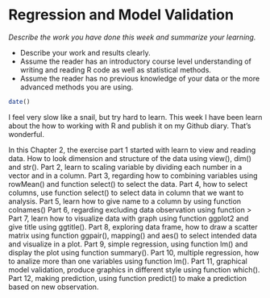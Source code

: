 # Regression and Model Validation

*Describe the work you have done this week and summarize your learning.*

- Describe your work and results clearly. 
- Assume the reader has an introductory course level understanding of writing and reading R code as well as statistical methods.
- Assume the reader has no previous knowledge of your data or the more advanced methods you are using.

```r
date()
```
I feel very slow like a snail, but try hard to learn. This week I have been learn about the how to working with R and publish it on my Github diary. That's wonderful. 

In this Chapter 2, the exercise part 1 started with learn to view and reading data. How to look dimension and structure of the data using view(), dim() and str().
Part 2, learn to scaling variable by dividing each number in a vector and in a column.
Part 3, regarding how to combining variables using rowMean() and function select() to select the data.
Part 4, how to select columns, use function select() to select data in column that we want to analysis.
Part 5, learn how to give name to a column by using function colnames()
Part 6, regarding excluding data observation using function >
Part 7, learn how to visualize data with graph using function ggplot2 and give title using ggtitle().
Part 8, exploring data frame, how to draw a scatter matrix using function ggpair(), mapping() and aes() to select intended data and visualize in a plot.
Part 9, simple regression, using function lm() and display the plot using function summary().
Part 10, multiple regression, how to analize more than one variables using function lm().
Part 11, graphical model validation, produce graphics in different style using function which().
Part 12, making prediction, using function predict() to make a prediction based on new observation.